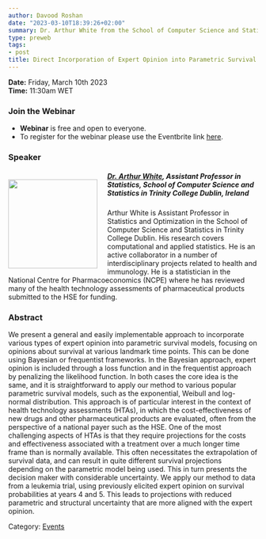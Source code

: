 ```yaml
---
author: Davood Roshan
date: "2023-03-10T18:39:26+02:00"
summary: Dr. Arthur White from the School of Computer Science and Statistics in Trinity College Dublin will talk about a general and easily implementable approach to incorporate various types of expert opinion into parametric survival models, focusing on opinions about survival at various landmark time points.
type: preweb
tags:
- post
title: Direct Incorporation of Expert Opinion into Parametric Survival Models to Inform Survival Extrapolation
---
```

**Date:** Friday, March 10th 2023 <br>
**Time:** 11:30am WET <br>

### Join the Webinar

  - **Webinar** is free and open to everyone. 
  - To register for the webinar please use the Eventbrite link [here](https://www.eventbrite.ie/e/y-isa-online-workshop-on-statistics-in-medicine-tickets-545951665127).


### Speaker

##### <img src="/webinars/posts/image/pic_Arthur_White.png" width="180px" height="180px" align="left" style="margin:15px 20px 0px 0px"><a name="Rafael"></a> [Dr. Arthur White](https://www.tcd.ie/research/profiles/?profile=arwhite), Assistant Professor in Statistics, School of Computer Science and Statistics in Trinity College Dublin, Ireland

Arthur White is Assistant Professor in Statistics and Optimization in the School of Computer Science and Statistics in Trinity College Dublin. His research covers computational and applied statistics. He is an active collaborator in a number of interdisciplinary projects related to health and immunology. He is a statistician in the National Centre for Pharmacoeconomics (NCPE) where he has reviewed many of the health technology assessments of pharmaceutical products submitted to the HSE for funding. 


### Abstract

We present a general and easily implementable approach to incorporate various types of expert opinion into parametric survival models, focusing on opinions about survival at various landmark time points. This can be done using Bayesian or frequentist frameworks. In the Bayesian approach, expert opinion is included through a loss function and in the frequentist approach by penalizing the likelihood function. In both cases the core idea is the same, and it is straightforward to apply our method to various popular parametric survival models, such as the exponential, Weibull and log-normal distribution. This approach is of particular interest in the context of health technology assessments (HTAs), in which the cost-effectiveness of new drugs and other pharmaceutical products are evaluated, often from the perspective of a national payer such as the HSE. One of the most challenging aspects of HTAs is that they require projections for the costs and effectiveness associated with a treatment over a much longer time frame than is normally available. This often necessitates the extrapolation of survival data, and can result in quite different survival projections depending on the parametric model being used. This in turn presents the decision maker with considerable uncertainty. We apply our method to data from a leukemia trial, using previously elicited expert opinion on survival probabilities at years 4 and 5. This leads to projections with reduced parametric and structural uncertainty that are more aligned with the expert opinion.


Category: [<u>Events</u>](/events/posts/2023-03-10-webinar_statsmedicine/)
